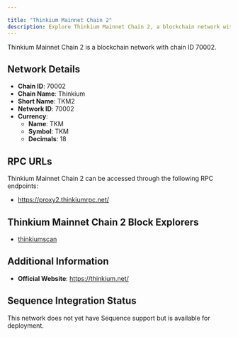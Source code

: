 ```yaml
---

title: "Thinkium Mainnet Chain 2"
description: Explore Thinkium Mainnet Chain 2, a blockchain network with chain ID 70002. Learn about its native currency, TKM, and how to interact with the network.
---
```




Thinkium Mainnet Chain 2 is a blockchain network with chain ID 70002.

## Network Details

- **Chain ID**: 70002
- **Chain Name**: Thinkium
- **Short Name**: TKM2
- **Network ID**: 70002
- **Currency**: 
  - **Name**: TKM
  - **Symbol**: TKM
  - **Decimals**: 18

## RPC URLs

Thinkium Mainnet Chain 2 can be accessed through the following RPC endpoints:

- https://proxy2.thinkiumrpc.net/

## Thinkium Mainnet Chain 2 Block Explorers

- [thinkiumscan](https://chain2.thinkiumscan.net)

## Additional Information

- **Official Website**: https://thinkium.net/

## Sequence Integration Status

This network does not yet have Sequence support but is available for deployment.
